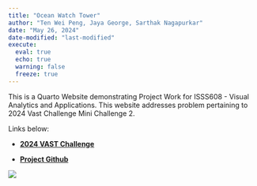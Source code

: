```yaml
---
title: "Ocean Watch Tower"
author: "Ten Wei Peng, Jaya George, Sarthak Nagapurkar"
date: "May 26, 2024"
date-modified: "last-modified"
execute: 
  eval: true
  echo: true
  warning: false
  freeze: true
---
```


This is a Quarto Website demonstrating Project Work for ISSS608 - Visual Analytics and Applications. This website addresses problem pertaining to 2024 Vast Challenge Mini Challenge 2.

Links below:

-   [**2024 VAST Challenge**](https://vast-challenge.github.io/2024/MC2.html){target="_blank"}

-   [**Project Github**](https://github.com/sarthakjn1/ISSS608-VAA-Project){target="_blank"}

![](Project/images/MicrosoftTeams-image.png)
